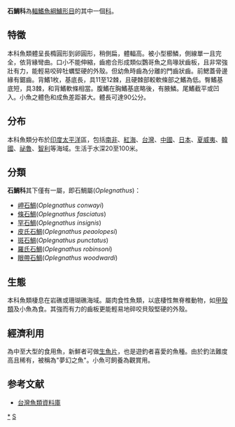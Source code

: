 {{Automatic taxobox
| taxon = Oplegnathidae
| image = Shimadai.jpg
| image_caption = [[條石鯛|條石鯛]]''Oplegnathus fasciatus''
| authority = 
| subdivision_ranks = [[屬|屬]]
| subdivision =
*見內文
}}
'''石鯛科'''為[[輻鰭魚綱|輻鰭魚綱]][[鱸形目|鱸形目]]的其中一個[[科|科]]。

==特徵==
本科魚類體呈長橢圓形到卵圓形，稍側扁，體輻高。被小型櫛鱗，側線單一且完全，依背緣彎曲。口小不能伸縮，齒癒合形成類似鸚哥魚之鳥喙狀齒板，且非常強壯有力，能輕易咬碎牡蠣堅硬的外殼。但幼魚時齒為分離的門齒狀齒。前鰓蓋骨邊緣有鋸齒。背鰭1枚，基底長，具11至12棘，且硬棘部較軟條部之鰭為低。臀鰭基底短，具3棘，和背鰭軟條相當。腹鰭在胸鰭基底略後，有腋鱗。尾鰭截平或凹入。小魚之體色和成魚差距甚大。體長可達90公分。

==分布==
本科魚類分布於[[印度|印度]][[太平洋|太平洋]]區，包括[[南非|南非]]、[[紅海|紅海]]、[[台灣|台灣]]、[[中國|中國]]、[[日本|日本]]、[[夏威夷|夏威夷]]、[[韓國|韓國]]、[[祕魯|祕魯]]、[[智利|智利]]等海域。生活于水深20至100米。

==分類==
'''石鯛科'''其下僅有一屬，即石鯛屬(''Oplegnathus'')：
*[[岬石鯛|岬石鯛]](''Oplegnathus conwayi'')
*[[條石鯛|條石鯛]](''Oplegnathus fasciatus'')
*[[罕石鯛|罕石鯛]](''Oplegnathus insignis'')
*[[皮氏石鯛|皮氏石鯛]](''Oplegnathus peaolopesi'')
*[[斑石鯛|斑石鯛]](''Oplegnathus punctatus'')
*[[羅氏石鯛|羅氏石鯛]](''Oplegnathus robinsoni'')
*[[眼帶石鯛|眼帶石鯛]](''Oplegnathus woodwardi'')

==生態==
本科魚類棲息在岩礁或珊瑚礁海域。屬肉食性魚類，以底棲性無脊椎動物，如[[甲殼類|甲殼類]]及小魚為食。其強而有力的齒板更能輕易地碎咬貝殼堅硬的外殼。

==經濟利用==
為中至大型的食用魚，新鮮者可做[[生魚片|生魚片]]，也是遊釣者喜愛的魚種。由於釣法難度高且稀有，被稱為"夢幻之魚"。小魚可飼養為觀賞用。

==参考文献==
*[http://fishdb.sinica.edu.tw/ 台灣魚類資料庫] {{Wayback|url=http://fishdb.sinica.edu.tw/ |date=20160304193340 }}
{{Taxonbar|from=Q577517}}

[[Category:石鯛科|*]]
[[Category:鲈形目|S]]